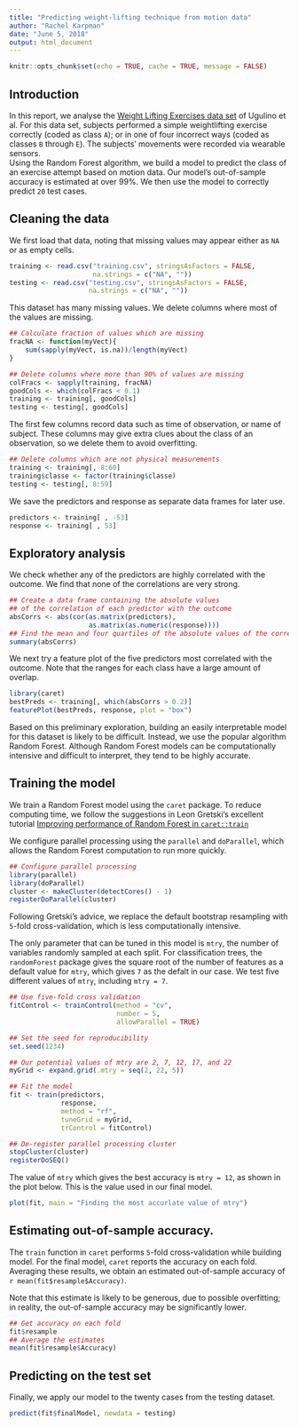 ```yaml
---
title: "Predicting weight-lifting technique from motion data"
author: "Rachel Karpman"
date: "June 5, 2018"
output: html_document
---
```


```r
knitr::opts_chunk$set(echo = TRUE, cache = TRUE, message = FALSE)
```

## Introduction

In this report, we analyse the [Weight Lifting Exercises data set](http://web.archive.org/web/20161224072740/http:/groupware.les.inf.puc-rio.br/har) of Ugulino et al. For this data set, subjects performed a simple weightlifting exercise correctly (coded as class `A`); or in one of four incorrect ways (coded as classes `B` through `E`).  The subjects' movements were recorded via wearable sensors.  
Using the Random Forest algorithm, we build a model to predict the class of an exercise attempt based on motion data.  Our model's out-of-sample accuracy is estimated at over 99%. We then use the model to correctly predict `20` test cases.

## Cleaning the data

We first load that data, noting that missing values may appear either as `NA` or as empty cells.

```r
training <- read.csv("training.csv", stringsAsFactors = FALSE, 
                     na.strings = c("NA", ""))
testing <- read.csv("testing.csv", stringsAsFactors = FALSE, 
                    na.strings = c("NA", ""))
```

This dataset has many missing values.  We delete columns where most of the values are missing.

```r
## Calculate fraction of values which are missing
fracNA <- function(myVect){
    sum(sapply(myVect, is.na))/length(myVect)
}

## Delete columns where more than 90% of values are missing
colFracs <- sapply(training, fracNA)
goodCols <- which(colFracs < 0.1)
training <- training[, goodCols]
testing <- testing[, goodCols]
```

The first few columns record data such as time of observation, or name of subject. These columns may give extra clues about the class of an observation, so we delete them to avoid overfitting.

```r
## Delete columns which are not physical measurements
training <- training[, 8:60]
training$classe <- factor(training$classe)
testing <- testing[, 8:59]
```

We save the predictors and response as separate data frames for later use.

```r
predictors <- training[ , -53]
response <- training[ , 53]
```

## Exploratory analysis

We check whether any of the predictors are highly correlated with the outcome. We find that none of the correlations are very strong.

```r
## Create a data frame containing the absolute values
## of the correlation of each predictor with the outcome
absCorrs <- abs(cor(as.matrix(predictors), 
                    as.matrix(as.numeric(response))))
## Find the mean and four quartiles of the absolute values of the correlations
summary(absCorrs)
```

We next try a feature plot of the five predictors most correlated with the outcome.  Note that the ranges for each class have a large amount of overlap.

```r
library(caret)
bestPreds <- training[, which(absCorrs > 0.2)]
featurePlot(bestPreds, response, plot = "box")
```

Based on this preliminary exploration, building an easily interpretable model for this dataset is likely to be difficult.  Instead, we use the popular algorithm Random Forest.  Although Random Forest models can be computationally intensive and difficult to interpret, they tend to be highly accurate.

## Training the model

We train a Random Forest model using the `caret` package.  To reduce computing time, we follow the suggestions in Leon Gretski's excellent tutorial [Improving performance of Random Forest in `caret::train`](https://github.com/lgreski/datasciencectacontent/blob/master/markdown/pml-randomForestPerformance.md)

We configure parallel processing using the `parallel` and `doParallel`, which allows the Random Forest computation to run more quickly.  

```r
## Configure parallel processing
library(parallel)
library(doParallel)
cluster <- makeCluster(detectCores() - 1)
registerDoParallel(cluster)
```

Following Gretski's advice, we replace the default bootstrap resampling with `5`-fold cross-validation, which is less computationally intensive.

The only parameter that can be tuned in this model is `mtry`, the number of variables randomly sampled at each split.  For classification trees, the `randomForest` package gives the square root of the number of features as a default value for `mtry`, which gives `7` as the defalt in our case.  We test five different values of `mtry`, including `mtry = 7`.

```r
## Use five-fold cross validation
fitControl <- trainControl(method = "cv", 
                           number = 5, 
                           allowParallel = TRUE)

## Set the seed for reproducibility
set.seed(1234)

## Our potential values of mtry are 2, 7, 12, 17, and 22
myGrid <- expand.grid(.mtry = seq(2, 22, 5))

## Fit the model
fit <- train(predictors,
             response, 
             method = "rf",
             tuneGrid = myGrid,
             trControl = fitControl)
```

```r
## De-register parallel processing cluster
stopCluster(cluster)
registerDoSEQ()
```

The value of `mtry` which gives the best accuracy is `mtry = 12`, as shown in the plot below.  This is the value used in our final model.

```r
plot(fit, main = "Finding the most accurlate value of mtry")
```

## Estimating out-of-sample accuracy.

The `train` function in `caret` performs `5`-fold cross-validation while building model.  For the final model, `caret` reports the accuracy on each fold.  Averaging these results, we obtain an estimated out-of-sample accuracy of `r mean(fit$resample$Accuracy)`.  

Note that this estimate is likely to be generous, due to possible overfitting; in reality, the out-of-sample accuracy may be significantly lower.

```r
## Get accuracy on each fold
fit$resample
## Average the estimates
mean(fit$resample$Accuracy)
```

## Predicting on the test set

Finally, we apply our model to the twenty cases from the testing dataset.  

```r
predict(fit$finalModel, newdata = testing)
```